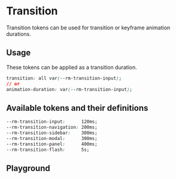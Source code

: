 
# Transition

Transition tokens can be used for transition or keyframe animation durations.

## Usage

These tokens can be applied as a transition duration.

```css
transition: all var(--rm-transition-input);
// or
animation-duration: var(--rm-transition-input);
```

## Available tokens and their definitions

```css
--rm-transition-input:      120ms;
--rm-transition-navigation: 200ms;
--rm-transition-sidebar:    300ms;
--rm-transition-modal:      300ms;
--rm-transition-panel:      400ms;
--rm-transition-flash:      5s;
```

## Playground

<Primary />
<ArgsTable of="." story="^" />

